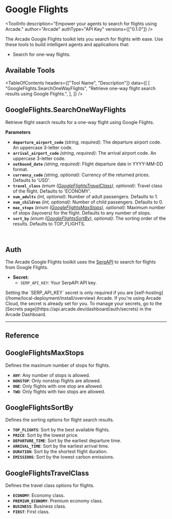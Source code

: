 # Google Flights


<ToolInfo
  description="Empower your agents to search for flights using Arcade."
  author="Arcade"
  authType="API Key"
  versions={["0.1.0"]}
/>

<Badges repo="arcadeai/arcade-google-flights" />

The Arcade Google Flights toolkit lets you search for flights with ease. Use these tools to build intelligent agents and applications that:

- Search for one-way flights.

## Available Tools

<TableOfContents
  headers={["Tool Name", "Description"]}
  data={[
    [
      "GoogleFlights.SearchOneWayFlights",
      "Retrieve one-way flight search results using Google Flights.",
    ],
  ]}
/>

## GoogleFlights.SearchOneWayFlights

Retrieve flight search results for a one-way flight using Google Flights.

**Parameters**

- **`departure_airport_code`** _(string, required)_: The departure airport code. An uppercase 3-letter code.
- **`arrival_airport_code`** _(string, required)_: The arrival airport code. An uppercase 3-letter code.
- **`outbound_date`** _(string, required)_: Flight departure date in YYYY-MM-DD format.
- **`currency_code`** _(string, optional)_: Currency of the returned prices. Defaults to 'USD'.
- **`travel_class`** _(enum ([GoogleFlightsTravelClass](#googleflightstravelclass)), optional)_: Travel class of the flight. Defaults to 'ECONOMY'.
- **`num_adults`** _(int, optional)_: Number of adult passengers. Defaults to 1.
- **`num_children`** _(int, optional)_: Number of child passengers. Defaults to 0.
- **`max_stops`** _(enum ([GoogleFlightsMaxStops](#googleflightsmaxstops)), optional)_: Maximum number of stops (layovers) for the flight. Defaults to any number of stops.
- **`sort_by`** _(enum ([GoogleFlightsSortBy](#googleflightssortby)), optional)_: The sorting order of the results. Defaults to TOP_FLIGHTS.

<br />
<TabbedCodeBlock
  tabs={[
    {
      label: "Call the tool directly",
      content: {
        Python: [
          "/examples/integrations/mcp-servers/search/google_flights/search_one_way_flights_example_call_tool.py",
        ],
        JavaScript: [
          "/examples/integrations/mcp-servers/search/google_flights/search_one_way_flights_example_call_tool.js",
        ],
      },
    },
  ]}
/>

## Auth

The Arcade Google Flights toolkit uses the [SerpAPI](https://serpapi.com/) to search for flights from Google Flights.

- **Secret:**
  - `SERP_API_KEY`: Your SerpAPI API key.

<Callout type="info">
  Setting the `SERP_API_KEY` secret is only required if you are
  [self-hosting](/home/local-deployment/install/overview) Arcade. If you're
  using Arcade Cloud, the secret is already set for you. To manage your secrets,
  go to the [Secrets page](https://api.arcade.dev/dashboard/auth/secrets) in the
  Arcade Dashboard.
</Callout>

---

## Reference

## GoogleFlightsMaxStops

Defines the maximum number of stops for flights.

- **`ANY`**: Any number of stops is allowed.
- **`NONSTOP`**: Only nonstop flights are allowed.
- **`ONE`**: Only flights with one stop are allowed.
- **`TWO`**: Only flights with two stops are allowed.

## GoogleFlightsSortBy

Defines the sorting options for flight search results.

- **`TOP_FLIGHTS`**: Sort by the best available flights.
- **`PRICE`**: Sort by the lowest price.
- **`DEPARTURE_TIME`**: Sort by the earliest departure time.
- **`ARRIVAL_TIME`**: Sort by the earliest arrival time.
- **`DURATION`**: Sort by the shortest flight duration.
- **`EMISSIONS`**: Sort by the lowest carbon emissions.

## GoogleFlightsTravelClass

Defines the travel class options for flights.

- **`ECONOMY`**: Economy class.
- **`PREMIUM_ECONOMY`**: Premium economy class.
- **`BUSINESS`**: Business class.
- **`FIRST`**: First class.

<ToolFooter pipPackageName="arcade_google_flights" />
